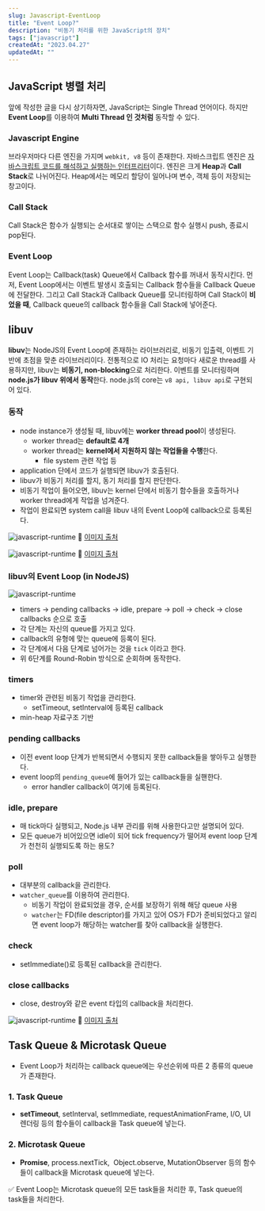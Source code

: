 ```yaml
---
slug: Javascript-EventLoop
title: "Event Loop?"
description: "비동기 처리를 위한 JavaScript의 장치"
tags: ["javascript"]
createdAt: "2023.04.27"
updatedAt: ""
---
```


## JavaScript 병렬 처리

앞에 작성한 글을 다시 상기하자면, JavaScript는 Single Thread 언어이다.
하지만 **Event Loop**를 이용하여 **Multi Thread 인 것처럼** 동작할 수 있다.

### Javascript Engine

브라우저마다 다른 엔진을 가지며 `webkit, v8` 등이 존재한다.
자바스크립트 엔진은 <u>자바스크립트 코드를 해석하고 실행하는 인터프리터</u>이다.
엔진은 크게 **Heap**과 **Call Stack**로 나뉘어진다.
Heap에서는 메모리 할당이 일어나며 변수, 객체 등이 저장되는 창고이다.

### Call Stack

Call Stack은 함수가 실행되는 순서대로 쌓이는 스택으로 함수 실행시 push, 종료시 pop된다.

### Event Loop

Event Loop는 Callback(task) Queue에서 Callback 함수를 꺼내서 동작시킨다.
먼저, Event Loop에서는 이벤트 발생시 호출되는 Callback 함수들을 Callback Queue에 전달한다.
그리고 Call Stack과 Callback Queue를 모니터링하며 Call Stack이 **비었을 때**, Callback queue의 callback 함수들을 Call Stack에 넣어준다.

## libuv

**libuv**는 NodeJS의 Event Loop에 존재하는 라이브러리로, 비동기 입출력, 이벤트 기반에 초점을 맞춘 라이브러리이다.
전통적으로 IO 처리는 요청마다 새로운 thread를 사용하지만, libuv는 **비동기, non-blocking**으로 처리한다.
이벤트를 모니터링하며 **node.js가 libuv 위에서 동작**한다.
node.js의 core는 `v8 api, libuv api`로 구현되어 있다.

### 동작

- node instance가 생성될 때, libuv에는 **worker thread pool**이 생성된다.
  - worker thread는 **default로 4개**
  - worker thread는 **kernel에서 지원하지 않는 작업들을 수행**한다.
    - file system 관련 작업 등
- application 단에서 코드가 실행되면 libuv가 호출된다.
- libuv가 비동기 처리를 할지, 동기 처리를 할지 판단한다.
- 비동기 작업이 들어오면, libuv는 kernel 단에서 비동기 함수들을 호출하거나 worker thread에게 작업을 넘겨준다.
- 작업이 완료되면 system call을 libuv 내의 Event Loop에 callback으로 등록된다.

![javascript-runtime](/contents/javascript/Javascript-EventLoop/1.png)
📌 [이미지 출처](https://velog.io/@tastestar/Node.js-libuv)

![javascript-runtime](/contents/javascript/Javascript-EventLoop/2.png)
📌 [이미지 출처](https://sjh836.tistory.com/149)

### libuv의 Event Loop (in NodeJS)

![javascript-runtime](/contents/javascript/Javascript-EventLoop/3.png)

- timers → pending callbacks → idle, prepare → poll → check → close callbacks 순으로 호출
- 각 단계는 자신의 queue를 가지고 있다.
- callback의 유형에 맞는 queue에 등록이 된다.
- 각 단계에서 다음 단계로 넘어가는 것을 `tick` 이라고 한다.
- 위 6단계를 Round-Robin 방식으로 순회하며 동작한다.

### timers

- timer와 관련된 비동기 작업을 관리한다.
  - setTimeout, setInterval에 등록된 callback
- min-heap 자료구조 기반

### pending callbacks

- 이전 event loop 단계가 반복되면서 수행되지 못한 callback들을 쌓아두고 실행한다.
- event loop의 `pending_queue`에 들어가 있는 callback들을 실핸한다.
  - error handler callback이 여기에 등록된다.

### idle, prepare

- 매 tick마다 실행되고, Node.js 내부 관리를 위해 사용한다고만 설명되어 있다.
- 모든 queue가 비어있으면 idle이 되어 tick frequency가 떨어져 event loop 단계가 천천히 실행되도록 하는 용도?

### poll

- 대부분의 callback을 관리한다.
- `watcher_queue`를 이용하여 관리한다.
  - 비동기 작업이 완료되었을 경우, 순서를 보장하기 위해 해당 queue 사용
  - `watcher`는 FD(file descriptor)를 가지고 있어 OS가 FD가 준비되었다고 알리면 event loop가 해당하는 watcher를 찾아 callback을 실행한다.

### check

- setImmediate()로 등록된 callback을 관리한다.

### close callbacks

- close, destroy와 같은 event 타입의 callback을 처리한다.

![javascript-runtime](/contents/javascript/Javascript-EventLoop/4.png)
📌 [이미지 출처](https://www.korecmblog.com/node-js-event-loop/)

## Task Queue & Microtask Queue

- Event Loop가 처리하는 callback queue에는 우선순위에 따른 2 종류의 queue가 존재한다.

### 1. Task Queue

- **setTimeout**, setInterval, setImmediate, requestAnimationFrame, I/O, UI 렌더링 등의 함수들이 callback을 Task queue에 넣는다.

### 2. Microtask Queue

- **Promise**, process.nextTick,  Object.observe, MutationObserver 등의 함수들이 callback을 Microtask queue에 넣는다.

✅ Event Loop는 Microtask queue의 모든 task들을 처리한 후, Task queue의 task들을 처리한다.
